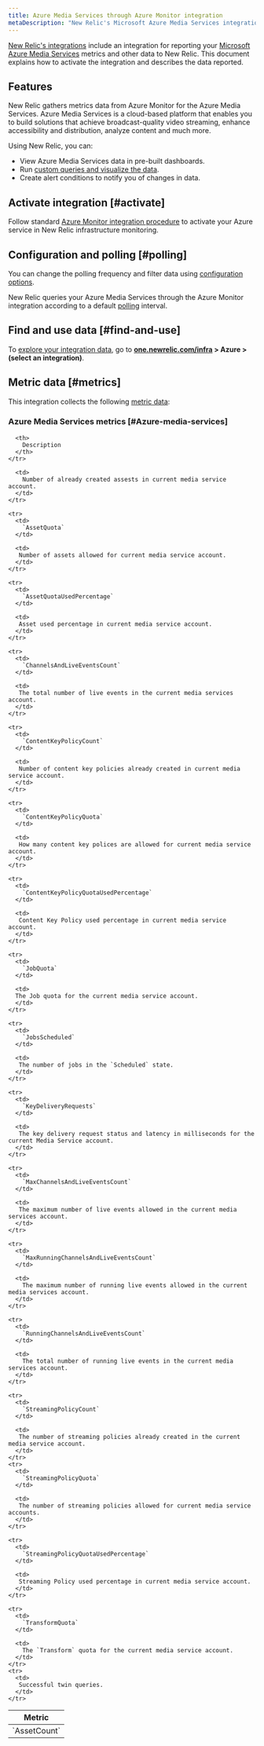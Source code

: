 ```yaml
---
title: Azure Media Services through Azure Monitor integration
metaDescription: "New Relic's Microsoft Azure Media Services integration: what data it reports and how to enable it."
---
```


[New Relic's integrations](/docs/infrastructure/integrations-getting-started/getting-started/introduction-infrastructure-integrations) include an integration for reporting your [Microsoft Azure Media Services](https://learn.microsoft.com/en-us/azure/media-services) metrics and other data to New Relic. This document explains how to activate the integration and describes the data reported.

## Features

New Relic gathers metrics data from Azure Monitor for the Azure Media Services. Azure Media Services is a cloud-based platform that enables you to build solutions that achieve broadcast-quality video streaming, enhance accessibility and distribution, analyze content and much more.

Using New Relic, you can:

* View Azure Media Services data in pre-built dashboards.
* Run [custom queries and visualize the data](/docs/infrastructure/integrations-getting-started/getting-started/use-integration-data-new-relic-insights).
* Create alert conditions to notify you of changes in data.

## Activate integration [#activate]

Follow standard [Azure Monitor integration procedure](/docs/infrastructure/microsoft-azure-integrations/azure-integrations-list/azure-monitor) to activate your Azure service in New Relic infrastructure monitoring.

## Configuration and polling [#polling]

You can change the polling frequency and filter data using [configuration options](/docs/infrastructure/microsoft-azure-integrations/azure-integrations-list/azure-monitor/#settings).

New Relic queries your Azure Media Services through the Azure Monitor integration according to a default [polling](/docs/infrastructure/microsoft-azure-integrations/azure-integrations-list/azure-monitor/#settings) interval.

## Find and use data [#find-and-use]

To [explore your integration data](/docs/infrastructure/integrations/find-use-infrastructure-integration-data), go to **[one.newrelic.com/infra](https://one.newrelic.com/infra) > Azure > (select an integration)**.

## Metric data [#metrics]

This integration collects the following [metric data](/docs/infrastructure/integrations-getting-started/getting-started/understand-integration-data-data-types#metric):

### Azure Media Services metrics [#Azure-media-services]

<table>
  <thead>
    <tr>
      <th style={{ width: "300px" }}>
        Metric
      </th>

      <th>
        Description
      </th>
    </tr>
  </thead>

  <tbody>
    <tr>
      <td>
        `AssetCount`
      </td>

      <td>
        Number of already created assests in current media service account.
      </td>
    </tr>

    <tr>
      <td>
        `AssetQuota`
      </td>

      <td>
       Number of assets allowed for current media service account.
      </td>
    </tr>

    <tr>
      <td>
        `AssetQuotaUsedPercentage`
      </td>

      <td>
       Asset used percentage in current media service account.
      </td>
    </tr>

    <tr>
      <td>
        `ChannelsAndLiveEventsCount`
      </td>

      <td>
       The total number of live events in the current media services account.
      </td>
    </tr>

    <tr>
      <td>
        `ContentKeyPolicyCount`
      </td>

      <td>
       Number of content key policies already created in current media service account.
      </td>
    </tr>

    <tr>
      <td>
        `ContentKeyPolicyQuota`
      </td>

      <td>
       How many content key polices are allowed for current media service account.
      </td>
    </tr>

    <tr>
      <td>
        `ContentKeyPolicyQuotaUsedPercentage`
      </td>

      <td>
       Content Key Policy used percentage in current media service account.
      </td>
    </tr>

    <tr>
      <td>
        `JobQuota`
      </td>

      <td>
      The Job quota for the current media service account.
      </td>
    </tr>

    <tr>
      <td>
        `JobsScheduled`
      </td>

      <td>
       The number of jobs in the `Scheduled` state.
      </td>
    </tr>

    <tr>
      <td>
        `KeyDeliveryRequests`
      </td>

      <td>
       The key delivery request status and latency in milliseconds for the current Media Service account.
      </td>
    </tr>

    <tr>
      <td>
        `MaxChannelsAndLiveEventsCount`
      </td>

      <td>
       The maximum number of live events allowed in the current media services account.
      </td>
    </tr>

    <tr>
      <td>
        `MaxRunningChannelsAndLiveEventsCount`
      </td>

      <td>
       	The maximum number of running live events allowed in the current media services account.
      </td>
    </tr>

    <tr>
      <td>
        `RunningChannelsAndLiveEventsCount`
      </td>

      <td>
       	The total number of running live events in the current media services account.
      </td>
    </tr>

    <tr>
      <td>
        `StreamingPolicyCount`
      </td>

      <td>
       The number of streaming policies already created in the current media service account.
      </td>
    </tr>
    <tr>
      <td>
        `StreamingPolicyQuota`
      </td>

      <td>
       The number of streaming policies allowed for current media service accounts.
      </td>
    </tr>

    <tr>
      <td>
        `StreamingPolicyQuotaUsedPercentage`
      </td>

      <td>
       Streaming Policy used percentage in current media service account.
      </td>
    </tr>

    <tr>
      <td>
        `TransformQuota`
      </td>

      <td>
       	The `Transform` quota for the current media service account.
      </td>
    </tr>
    <tr>
      <td>
       Successful twin queries.
      </td>
    </tr>
  </tbody>
</table>
